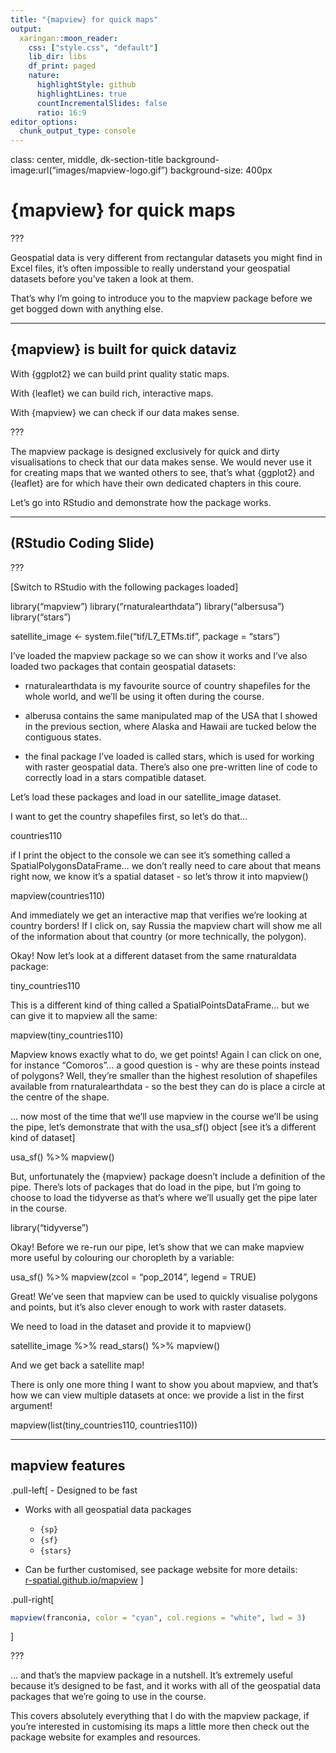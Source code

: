 ```yaml
---
title: "{mapview} for quick maps"
output:
  xaringan::moon_reader:
    css: ["style.css", "default"]
    lib_dir: libs
    df_print: paged
    nature:
      highlightStyle: github
      highlightLines: true
      countIncrementalSlides: false
      ratio: 16:9
editor_options: 
  chunk_output_type: console
---
```


class: center, middle, dk-section-title
background-image:url("images/mapview-logo.gif")
background-size: 400px

# {mapview} for quick maps

???

Geospatial data is very different from rectangular datasets you might find in Excel files, it's often impossible to really understand your geospatial datasets before you've taken a look at them.

That's why I'm going to introduce you to the mapview package before we get bogged down with anything else.

---

## {mapview} is built for quick dataviz

With {ggplot2} we can build print quality static maps.

With {leaflet} we can build rich, interactive maps.

With {mapview} we can check if our data makes sense.

???

The mapview package is designed exclusively for quick and dirty visualisations to check that our data makes sense. We would never use it for creating maps that we wanted others to see, that's what {ggplot2} and {leaflet} are for which have their own dedicated chapters in this coure.

Let's go into RStudio and demonstrate how the package works.

---

## (RStudio Coding Slide)

???

[Switch to RStudio with the following packages loaded] 

library("mapview")
library("rnaturalearthdata")
library("albersusa")
library("stars")

satellite_image <- system.file("tif/L7_ETMs.tif", package = "stars")

I've loaded the mapview package so we can show it works and I've also loaded two packages that contain geospatial datasets:

- rnaturalearthdata is my favourite source of country shapefiles for the whole world, and we'll be using it often during the course.

- alberusa contains the same manipulated map of the USA that I showed in the previous section, where Alaska and Hawaii are tucked below the contiguous states.

- the final package I've loaded is called stars, which is used for working with raster geospatial data. There's also one pre-written line of code to correctly load in a stars compatible dataset.

Let's load these packages and load in our satellite_image dataset.

I want to get the country shapefiles first, so let's do that... 

countries110

if I print the object to the console we can see it's something called a SpatialPolygonsDataFrame... we don't really need to care about that means right now, we know it's a spatial dataset - so let's throw it into mapview()

mapview(countries110)

And immediately we get an interactive map that verifies we're looking at country borders! If I click on, say Russia the mapview chart will show me all of the information about that country (or more technically, the polygon).

Okay! Now let's look at a different dataset from the same rnaturaldata package:

tiny_countries110

This is a different kind of thing called a SpatialPointsDataFrame... but we can give it to mapview all the same:

mapview(tiny_countries110)

Mapview knows exactly what to do, we get points! Again I can click on one, for instance "Comoros"... a good question is - why are these points instead of polygons? Well, they're smaller than the highest resolution of shapefiles available from rnaturalearthdata - so the best they can do is place a circle at the centre of the shape.

... now most of the time that we'll use mapview in the course we'll be using the pipe, let's demonstrate that with the usa_sf() object [see it's a different kind of dataset]

usa_sf() %>% mapview()

But, unfortunately the {mapview} package doesn't include a definition of the pipe. There's lots of packages that do load in the pipe, but I'm going to choose to load the tidyverse as that's where we'll usually get the pipe later in the course.

library("tidyverse")

Okay! Before we re-run our pipe, let's show that we can make mapview more useful by colouring our choropleth by a variable:

usa_sf() %>% 
  mapview(zcol = "pop_2014", legend = TRUE)
  
Great! We've seen that mapview can be used to quickly visualise polygons and points, but it's also clever enough to work with raster datasets.

We need to load in the dataset and provide it to mapview()

satellite_image %>%
  read_stars() %>%
  mapview()
  
And we get back a satellite map!

There is only one more thing I want to show you about mapview, and that's how we can view multiple datasets at once: we provide a list in the first argument!

mapview(list(tiny_countries110, countries110))

---

## mapview features

.pull-left[
- Designed to be fast

- Works with all geospatial data packages

  - `{sp}`
  - `{sf}`
  - `{stars}`
  
- Can be further customised, see package website for more details: <br>[r-spatial.github.io/mapview](http://r-spatial.github.io/mapview)
]

.pull-right[
```r
mapview(franconia, color = "cyan", col.regions = "white", lwd = 3)
```

]

???

... and that's the mapview package in a nutshell. It's extremely useful because it's designed to be fast, and it works with all of the geospatial data packages that we're going to use in the course.

This covers absolutely everything that I do with the mapview package, if you're interested in customising its maps a little more then check out the package website for examples and resources.

